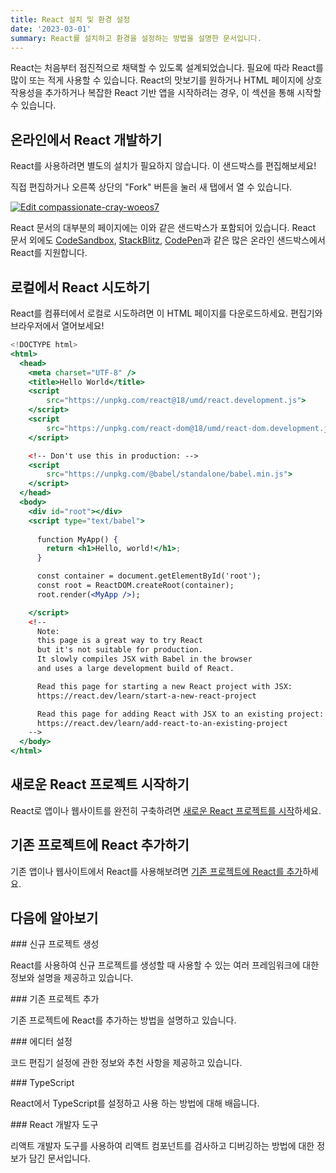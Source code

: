 ```yaml
---
title: React 설치 및 환경 설정
date: '2023-03-01'
summary: React를 설치하고 환경을 설정하는 방법을 설명한 문서입니다.
---
```



React는 처음부터 점진적으로 채택할 수 있도록 설계되었습니다. 필요에 따라 React를 많이 또는 적게 사용할 수 있습니다. React의 맛보기를 원하거나 HTML 페이지에 상호작용성을 추가하거나 복잡한 React 기반 앱을 시작하려는 경우, 이 섹션을 통해 시작할 수 있습니다.


## 온라인에서 React 개발하기

React를 사용하려면 별도의 설치가 필요하지 않습니다. 이 샌드박스를 편집해보세요!

직접 편집하거나 오른쪽 상단의 "Fork" 버튼을 눌러 새 탭에서 열 수 있습니다.

[![Edit compassionate-cray-woeos7](https://codesandbox.io/static/img/play-codesandbox.svg)](https://codesandbox.io/s/compassionate-cray-woeos7?autoresize=1&fontsize=14&hidenavigation=1&theme=dark)

React 문서의 대부분의 페이지에는 이와 같은 샌드박스가 포함되어 있습니다. React 문서 외에도 [CodeSandbox](https://codesandbox.io/s/new), [StackBlitz](https://stackblitz.com/fork/react), [CodePen](https://codepen.io/pen?&editors=0010&layout=left&prefill_data_id=3f4569d1-1b11-4bce-bd46-89090eed5ddb)과 같은 많은 온라인 샌드박스에서 React를 지원합니다.


## 로컬에서 React 시도하기

React를 컴퓨터에서 로컬로 시도하려면 이 HTML 페이지를 다운로드하세요. 편집기와 브라우저에서 열어보세요!

```jsx showLineNumbers
<!DOCTYPE html>
<html>
  <head>
    <meta charset="UTF-8" />
    <title>Hello World</title>
    <script 
        src="https://unpkg.com/react@18/umd/react.development.js">
    </script>
    <script 
        src="https://unpkg.com/react-dom@18/umd/react-dom.development.js">
    </script>

    <!-- Don't use this in production: -->
    <script 
        src="https://unpkg.com/@babel/standalone/babel.min.js">
    </script>
  </head>
  <body>
    <div id="root"></div>
    <script type="text/babel">
    
      function MyApp() {
        return <h1>Hello, world!</h1>;
      }

      const container = document.getElementById('root');
      const root = ReactDOM.createRoot(container);
      root.render(<MyApp />);

    </script>
    <!--
      Note: 
      this page is a great way to try React 
      but it's not suitable for production.
      It slowly compiles JSX with Babel in the browser 
      and uses a large development build of React.

      Read this page for starting a new React project with JSX:
      https://react.dev/learn/start-a-new-react-project

      Read this page for adding React with JSX to an existing project:
      https://react.dev/learn/add-react-to-an-existing-project
    -->
  </body>
</html>
```

## 새로운 React 프로젝트 시작하기

React로 앱이나 웹사이트를 완전히 구축하려면 [새로운 React 프로젝트를 시작](https://wikidocs.net/203658)하세요.

## 기존 프로젝트에 React 추가하기

기존 앱이나 웹사이트에서 React를 사용해보려면 [기존 프로젝트에 React를 추가](https://wikidocs.net/203659)하세요.

## 다음에 알아보기

<div className="grid grid-cols-1 sm:grid-cols-2 gap-4">

<Card href="/docs/react/installation/start-a-new-react-project">
### 신규 프로젝트 생성

React를 사용하여 신규 프로젝트를 생성할 때 사용할 수 있는 여러 프레임워크에 대한 정보와 설명을 제공하고 있습니다.
</Card>

<Card href="/docs/react/installation/add-react-to-an-existing-project">
### 기존 프로젝트 추가

기존 프로젝트에 React를 추가하는 방법을 설명하고 있습니다.
</Card>

<Card href="/docs/react/installation/editor-setup">
### 에디터 설정

코드 편집기 설정에 관한 정보와 추천 사항을 제공하고 있습니다.
</Card>

<Card href="/docs/react/installation/typescript">
### TypeScript

React에서 TypeScript를 설정하고 사용 하는 방법에 대해 배웁니다.
</Card>

<Card href="/docs/react/installation/react-developer-tools">
### React 개발자 도구

리액트 개발자 도구를 사용하여 리액트 컴포넌트를 검사하고 디버깅하는 방법에 대한 정보가 담긴 문서입니다.
</Card>

</div>
